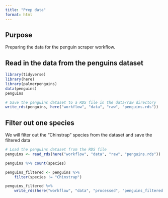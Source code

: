 ```yaml
---
title: "Prep data"
format: html
---
```


## Purpose

Preparing the data for the penguin scraper workflow.

## Read in the data from the penguins dataset

```r
library(tidyverse)
library(here)
library(palmerpenguins)
data(penguins)
penguins

# Save the penguins dataset to a RDS file in the data/raw directory
write_rds(penguins, here("workflow", "data", "raw", "penguins.rds"))
```


## Filter out one species
We will filter out the "Chinstrap" species from the dataset and save the filtered data

```r
# Load the penguins dataset from the RDS file
penguins <- read_rds(here("workflow", "data", "raw", "penguins.rds"))

penguins %>% count(species)

penguins_filtered <- penguins %>%
    filter(species != "Chinstrap")

penguins_filtered %>%
    write_rds(here("workflow", "data", "processed", "penguins_filtered.rds"))
```
